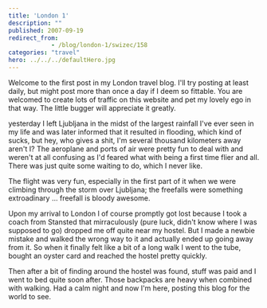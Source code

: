 ```yaml
---
title: 'London 1'
description: ""
published: 2007-09-19
redirect_from: 
            - /blog/london-1/swizec/158
categories: "travel"
hero: ../../../defaultHero.jpg
---
```

Welcome to the first post in my London travel blog. I'll try posting at least daily, but might post more than once a day if I deem so fittable. You are welcomed to create lots of traffic on this website and pet my lovely ego in that way. The little bugger will appreciate it greatly.

yesterday I left Ljubljana in the midst of the largest rainfall I've ever seen in my life and was later informed that it resulted in flooding, which kind of sucks, but hey, who gives a shit, I'm several thousand kilometers away aren't I? The aeroplane and ports of air were pretty fun to deal with and weren't at all confusing as I'd feared what with being a first time flier and all. There was just quite some waiting to do, which I never like.

The flight was very fun, especially in the first part of it when we were climbing through the storm over Ljubljana; the freefalls were something extroadinary ... freefall is bloody awesome.

Upon my arrival to London I of course promptly got lost because I took a coach from Stansted that mirraculously (pure luck, didn't know where I was supposed to go) dropped me off quite near my hostel. But I made a newbie mistake and walked the wrong way to it and actually ended up going away from it. So when it finally felt like a bit of a long walk I went to the tube, bought an oyster card and reached the hostel pretty quickly.

Then after a bit of finding around the hostel was found, stuff was paid and I went to bed quite soon after. Those backpacks are heavy when combined with walking. Had a calm night and now I'm here, posting this blog for the world to see.